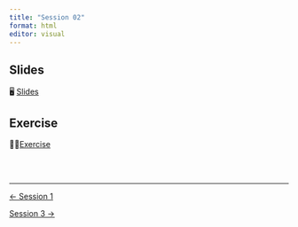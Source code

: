```yaml
---
title: "Session 02"
format: html
editor: visual
---
```


::: callout-important
:::

## Slides

🖥️ [Slides](slides.html)

## Exercise

💪🏻[Exercise](exercise.html)

<br><br>

::: {style="font-size: 0.875em;"}
:::

------------------------------------------------------------------------

::::: {.d-flex .justify-content-between .border-top .pt-4 .mt-4}
<div>

[← Session 1](../session_01/page.qmd){.btn .btn-outline-primary}

</div>

<div>

[Session 3 →](../session_03/page.qmd){.btn .btn-outline-primary}

</div>
:::::
